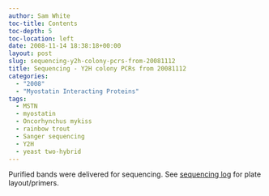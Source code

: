 ```yaml
---
author: Sam White
toc-title: Contents
toc-depth: 5
toc-location: left
date: 2008-11-14 18:38:18+00:00
layout: post
slug: sequencing-y2h-colony-pcrs-from-20081112
title: Sequencing - Y2H colony PCRs from 20081112
categories:
  - "2008"
  - "Myostatin Interacting Proteins"
tags:
  - MSTN
  - myostatin
  - Oncorhynchus mykiss
  - rainbow trout
  - Sanger sequencing
  - Y2H
  - yeast two-hybrid
---
```


Purified bands were delivered for sequencing. See [sequencing log](https://spreadsheets.google.com/ccc?key=pyc8PVwzKMBpmLdvH58gBcw&hl=en) for plate layout/primers.

